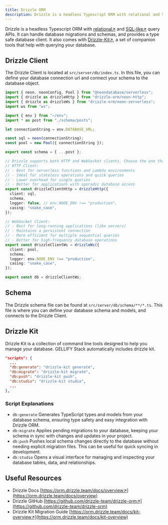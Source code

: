 ```yaml
---
title: Drizzle ORM
description: Drizzle is a headless Typescript ORM with relational and SQL-like query APIs
---
```


Drizzle is a headless Typescript ORM with [relational↗](https://orm.drizzle.team/docs/rqb) and [SQL-like↗](https://orm.drizzle.team/docs/select) query APIs. It can handle database migrations and schemas, and provides a type safe database client. It also comes with [Drizzle-Kit↗](https://orm.drizzle.team/drizzle-studio/overview), a set of companion tools that help with querying your database.

## Drizzle Client

The Drizzle Client is located at `src/server/db/index.ts`. In this file, you can define your database connection url and connect your schema to the database object.

```ts
import { neon, neonConfig, Pool } from "@neondatabase/serverless";
import { drizzle as drizzleHttp } from "drizzle-orm/neon-http";
import { drizzle as drizzleWs } from "drizzle-orm/neon-serverless";
import ws from "ws";

import { env } from "~/env";
import * as post from "./schema/posts";

let connectionString = env.DATABASE_URL;

const sql = neon(connectionString);
const pool = new Pool({ connectionString });

export const schema = { ...post };

// Drizzle supports both HTTP and WebSocket clients. Choose the one that fits your needs:
// HTTP Client:
// - Best for serverless functions and Lambda environments
// - Ideal for stateless operations and quick queries
// - Lower overhead for single queries
// - Better for applications with sporadic database access
export const drizzleClientHttp = drizzleHttp({
  client: sql,
  schema,
  logger: false, // env.NODE_ENV !== "production",
  casing: "snake_case",
});

// WebSocket Client:
// - Best for long-running applications (like servers)
// - Maintains a persistent connection
// - More efficient for multiple sequential queries
// - Better for high-frequency database operations
export const drizzleClientWs = drizzleWs({
  client: pool,
  schema,
  logger: env.NODE_ENV !== "production",
  casing: "snake_case",
});

export const db = drizzleClientWs;

```

## Schema

The Drizzle schema file can be found at `src/server/db/schema/**/*.ts`. This file is where you can define your database schema and models, and connects to the Drizzle Client.

## Drizzle Kit

Drizzle Kit is a collection of command line tools designed to help you manage your database. GELLIFY Stack automatically includes drizzle kit.

```json
"scripts": {
  ...
  "db:generate": "drizzle-kit generate",
  "db:migrate": "drizzle-kit migrate",
  "db:push": "drizzle-kit push",
  "db:studio": "drizzle-kit studio",
  ...
},
```

### Script Explanations

- `db:generate` Generates TypeScript types and models from your database schema, ensuring type safety and easy integration with Drizzle ORM.
- `db:migrate` Applies pending migrations to your database, keeping your schema in sync with changes and updates in your project.
- `db:push` Pushes local schema changes directly to the database without needing explicit migration files. This can be useful for quick syncing in development.
- `db:studio` Opens a visual interface for managing and inspecting your database tables, data, and relationships.

## Useful Resources

- Drizzle Docs [https://orm.drizzle.team/docs/overview↗](https://orm.drizzle.team/docs/overview)
- Drizzle GitHub [https://github.com/drizzle-team/drizzle-orm↗](https://github.com/drizzle-team/drizzle-orm)
- Drizzle Kit Migration Guide	[https://orm.drizzle.team/docs/kit-overview↗](https://orm.drizzle.team/docs/kit-overview)
